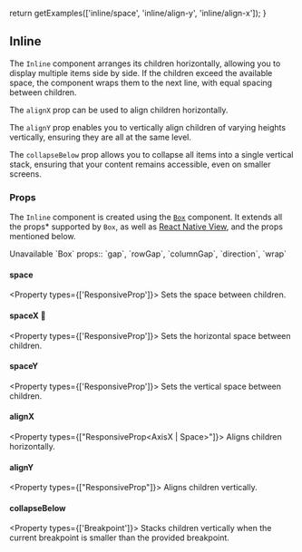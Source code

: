 

  return getExamples(['inline/space', 'inline/align-y', 'inline/align-x']);
}

## Inline

The `Inline` component arranges its children horizontally, allowing you to display multiple items side by side. If the children exceed the available space, the component wraps them to the next line, with equal spacing between children.

<Example title="Space" example="inline/space" />

The `alignX` prop can be used to align children horizontally.

<Example title="AlignX" example="inline/align-x" expandable={false} />

The `alignY` prop enables you to vertically align children of varying heights vertically, ensuring they are all at the same level.

<Example title="AlignY" example="inline/align-y" expandable={false} />

The `collapseBelow` prop allows you to collapse all items into a single vertical stack, ensuring that your content remains accessible, even on smaller screens.

### Props

The `Inline` component is created using the [`Box`](/docs/components/box) component. It extends all the props* supported by `Box`, as well as [React Native View](https://reactnative.dev/docs/view#props), and the props mentioned below.

<Callout type="info" emoji="*">
  Unavailable `Box` props:: `gap`, `rowGap`, `columnGap`, `direction`, `wrap`
</Callout>

#### space

<Property types={['ResponsiveProp<number>']}>
  Sets the space between children.
</Property>

#### spaceX 🚀

<Property types={['ResponsiveProp<number>']}>
  Sets the horizontal space between children.
</Property>

#### spaceY

<Property types={['ResponsiveProp<number>']}>
  Sets the vertical space between children.
</Property>

#### alignX

<Property types={["ResponsiveProp<AxisX | Space>"]}>
  Aligns children horizontally.
</Property>

#### alignY

<Property types={["ResponsiveProp<AxisY>"]}>
  Aligns children vertically.
</Property>

#### collapseBelow

<Property types={['Breakpoint']}>
  Stacks children vertically when the current breakpoint is smaller than the provided breakpoint.
</Property>

